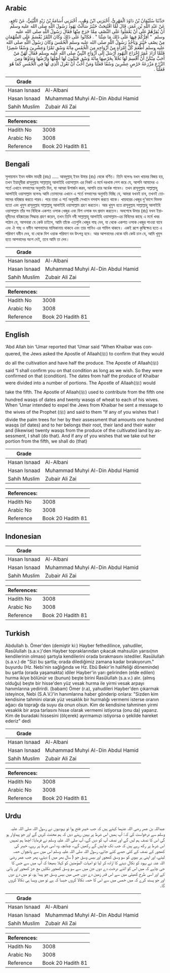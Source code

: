 ## Arabic


<div dir="rtl" lang="ar" style={{fontSize:'larger',backgroundColor:'#f8f9fa',padding:20}}>
حَدَّثَنَا سُلَيْمَانُ بْنُ دَاوُدَ الْمَهْرِيُّ، أَخْبَرَنِي ابْنُ وَهْبٍ، أَخْبَرَنِي أُسَامَةُ بْنُ زَيْدٍ اللَّيْثِيُّ، عَنْ نَافِعٍ، عَنْ عَبْدِ اللَّهِ بْنِ عُمَرَ، قَالَ لَمَّا افْتُتِحَتْ خَيْبَرُ سَأَلَتْ يَهُودُ رَسُولَ اللَّهِ صلى الله عليه وسلم أَنْ يُقِرَّهُمْ عَلَى أَنْ يَعْمَلُوا عَلَى النِّصْفِ مِمَّا خَرَجَ مِنْهَا فَقَالَ رَسُولُ اللَّهِ صلى الله عليه وسلم ‏ "‏ أُقِرُّكُمْ فِيهَا عَلَى ذَلِكَ مَا شِئْنَا ‏"‏ ‏.‏ فَكَانُوا عَلَى ذَلِكَ وَكَانَ التَّمْرُ يُقْسَمُ عَلَى السُّهْمَانِ مِنْ نِصْفِ خَيْبَرَ وَيَأْخُذُ رَسُولُ اللَّهِ صلى الله عليه وسلم الْخُمُسَ وَكَانَ رَسُولُ اللَّهِ صلى الله عليه وسلم أَطْعَمَ كُلَّ امْرَأَةٍ مِنْ أَزْوَاجِهِ مِنَ الْخُمُسِ مِائَةَ وَسْقٍ تَمْرًا وَعِشْرِينَ وَسْقًا شَعِيرًا فَلَمَّا أَرَادَ عُمَرُ إِخْرَاجَ الْيَهُودِ أَرْسَلَ إِلَى أَزْوَاجِ النَّبِيِّ صلى الله عليه وسلم فَقَالَ لَهُنَّ مَنْ أَحَبَّ مِنْكُنَّ أَنْ أَقْسِمَ لَهَا نَخْلاً بِخَرْصِهَا مِائَةَ وَسْقٍ فَيَكُونَ لَهَا أَصْلُهَا وَأَرْضُهَا وَمَاؤُهَا وَمِنَ الزَّرْعِ مَزْرَعَةُ خَرْصٍ عِشْرِينَ وَسْقًا فَعَلْنَا وَمَنْ أَحَبَّ أَنْ نَعْزِلَ الَّذِي لَهَا فِي الْخُمُسِ كَمَا هُوَ فَعَلْنَا ‏.‏
</div>
<div style={{backgroundColor:'#f8f9fa',padding:20, marginBottom: 10}}><table> <thead> <tr> <th>Grade</th> <th></th> </tr> </thead> <tbody> <tr><td>Hasan Isnaad</td><td>Al-Albani</td></tr><tr><td>Hasan Isnaad</td><td>Muhammad Muhyi Al-Din Abdul Hamid</td></tr><tr><td>Sahih Muslim</td><td>Zubair Ali Zai</td></tr></tbody></table><table> <thead> <tr> <th>References:</th> <th></th> </tr> </thead> <tbody><tr><td>Hadith No</td><td>3008</td></tr><tr><td>Arabic No</td><td>3008</td></tr><tr><td>Reference</td><td>Book 20 Hadith 81</td></tr></tbody></table></div>

## Bengali


<div dir="ltr" lang="bn" style={{fontSize:'larger',backgroundColor:'#f8f9fa',padding:20}}>
সুলায়মান ইবন দাঊদ মাহরী (রহঃ) ..... আবদুল্লাহ্‌ ইবন উমার (রাঃ) থেকে বর্ণিত। তিনি বলেনঃ যখন খায়বর বিজয় হয়, তখন ইয়াহূদীরা রাসূলুল্লাহ সাল্লাল্লাহু আলাইহি ওয়াসাল্লাম এর নিকট এ মর্মে দরখাস্ত পেশ করে যে, আপনি আমাদের এ শর্তে এখানে বসবাসের অনুমতি দিন, যা আমরা উপার্জন করব, আপনি তার অর্ধেক পাবেন। তখন রাসূলুল্লাহ সাল্লাল্লাহু আলাইহি ওয়াসাল্লাম বলেনঃ আমি তোমাদের এখানে এ শর্তে বসবাসের অনুমতি দিচ্ছি যে, আমরা যখনই চাব, তখনই তোমাদের বহিষ্কার করতে পারব। পরে তারা এ শর্ত অনুযায়ী সেখানে বসবাস করতে থাকে। খায়বরের খেজুর দু'ভাগে বিভক্ত হতো এবং খুমুস রাসূলুল্লাহ সাল্লাল্লাহু আলাইহি ওয়াসাল্লাম গ্রহণ করতেন। আর খুমুস হতে রাসূলুল্লাহ সাল্লাল্লাহু আলাইহি ওয়াসাল্লাম তাঁর সব বিবিকে একশত ওসাক খেজুর এবং বিশ ওসাক যব প্রদান করতেন। অবশেষে উমার (রাঃ) যখন ইয়াহূদীদের বহিষ্কারের সিদ্ধান্ত গ্রহণ করেন, তখন তিনি নবী সাল্লাল্লাহু আলাইহি ওয়াসাল্লাম-এর বিবিদের কাছে এ মর্মে খবর পাঠান যে, আপনারা যে কেউ চাইলে, আমি তাঁকে এতগুলি খেজুর গাছ দেব, যা থেকে একশত ওসাক খেজুর পাওয়া যাবে এবং ঐ গাছ ও যমীন আপনাদের মালিকানায় থাকবে এবং তার পানিও এর শামিল থাকবে। একই রূপে কৃষিক্ষেত্র হতে এ পরিমাণ যমীন দেব, যা থেকে বিশ ওয়াক পরিমাণ যব উৎপন্ন হবে। আর আপনাদের থেকে যদি কেউ চান যে, আমি খুমুস হতে আপনাদের অংশ দেই, তবে আমি তা দেব।
</div>
<div style={{backgroundColor:'#f8f9fa',padding:20, marginBottom: 10}}><table> <thead> <tr> <th>Grade</th> <th></th> </tr> </thead> <tbody> <tr><td>Hasan Isnaad</td><td>Al-Albani</td></tr><tr><td>Hasan Isnaad</td><td>Muhammad Muhyi Al-Din Abdul Hamid</td></tr><tr><td>Sahih Muslim</td><td>Zubair Ali Zai</td></tr></tbody></table><table> <thead> <tr> <th>References:</th> <th></th> </tr> </thead> <tbody><tr><td>Hadith No</td><td>3008</td></tr><tr><td>Arabic No</td><td>3008</td></tr><tr><td>Reference</td><td>Book 20 Hadith 81</td></tr></tbody></table></div>

## English


<div dir="ltr" lang="en" style={{fontSize:'larger',backgroundColor:'#f8f9fa',padding:20}}>
‘Abd Allah bin ‘Umar reported that ‘Umar said “When Khaibar was conquered, the Jews asked the Apostle of Allaah(ﷺ) to confirm that they would do all the cultivation and have half the produce. The Apostle of Allaah(ﷺ) said “I shall confirm you on that condition as long as we wish. So they were confirmed on that (condition). The dates from half the produce of Khaibar were divided into a number of portions. The Apostle of Allaah(ﷺ) would take the fifth. The Apostle of Allaah(ﷺ) used to contribute from the fifth one hundred wasqs of dates and twenty wasqs of wheat to each of his wives. When ‘Umar intended to expel the Jews from Khaibar he sent a message to the wives of the Prophet (ﷺ) and said to them “If any of you wishes that I divide the palm trees for her by their assessment that amounts one hundred wasqs (of dates) and to her belongs their root, their land and their water and (likewise) twenty wasqs from the produce of the cultivated land by assessment, I shall (do that). And if any of you wishes that we take out her portion from the fifth, we shall do (that)
</div>
<div style={{backgroundColor:'#f8f9fa',padding:20, marginBottom: 10}}><table> <thead> <tr> <th>Grade</th> <th></th> </tr> </thead> <tbody> <tr><td>Hasan Isnaad</td><td>Al-Albani</td></tr><tr><td>Hasan Isnaad</td><td>Muhammad Muhyi Al-Din Abdul Hamid</td></tr><tr><td>Sahih Muslim</td><td>Zubair Ali Zai</td></tr></tbody></table><table> <thead> <tr> <th>References:</th> <th></th> </tr> </thead> <tbody><tr><td>Hadith No</td><td>3008</td></tr><tr><td>Arabic No</td><td>3008</td></tr><tr><td>Reference</td><td>Book 20 Hadith 81</td></tr></tbody></table></div>

## Indonesian


<div dir="ltr" lang="id" style={{fontSize:'larger',backgroundColor:'#f8f9fa',padding:20}}>

</div>
<div style={{backgroundColor:'#f8f9fa',padding:20, marginBottom: 10}}><table> <thead> <tr> <th>Grade</th> <th></th> </tr> </thead> <tbody> <tr><td>Hasan Isnaad</td><td>Al-Albani</td></tr><tr><td>Hasan Isnaad</td><td>Muhammad Muhyi Al-Din Abdul Hamid</td></tr><tr><td>Sahih Muslim</td><td>Zubair Ali Zai</td></tr></tbody></table><table> <thead> <tr> <th>References:</th> <th></th> </tr> </thead> <tbody><tr><td>Hadith No</td><td>3008</td></tr><tr><td>Arabic No</td><td>3008</td></tr><tr><td>Reference</td><td>Book 20 Hadith 81</td></tr></tbody></table></div>

## Turkish


<div dir="ltr" lang="tr" style={{fontSize:'larger',backgroundColor:'#f8f9fa',padding:20}}>
Abdullah b. Ömer'den (demiştir ki:) Hayber fethedilince, yahudiler, Rasûlullah (s.a.v.)'den Hayber topraklarından çıkacak mahsulün yarısı(nın kendilerinin olması) şartıyla kendilerini orada bırakmasını istediler. Rasûlullah (s.a.v.) de "Sizi bu şartla; orada dilediğimiz zamana kadar bırakıyorum." buyurdu (Hz. Nebi'nin sağlığında ve Hz. Ebû Bekir'in halifeliği döneminde) bu şartla (orada yaşamakta) idiler Hayber'in yarı gelirinden (elde edilen) hurma ikiye bölünür ve (bunun) beşte birini Rasûlullah (s.a.v.) alır. (almış olduğu) beşte bir hisse'den yüz vesak hurma ile yirmi vesak arpayı hanımlarına yedirirdi. (babam) Ömer (r.a), yahudileri Hayber'den çıkarmak isteyince, Nebi (S.A.V.)'in hanımlarına haber gönderip onlara: "Sizden kim kendisine tahmini olarak yüz vesaklık bir hurmalığı vermemi isterse oranın ağacı da toprağı da suyu da onun olsun. Kim de kendisine tahminen yirmi vesaklık bir arpa tarlasını hisse olarak vermemi istiyorsa (onu da) yaparız. Kim de buradaki hissesini (ölçerek) ayırmamızı istiyorsa o şekilde hareket ederiz" dedi
</div>
<div style={{backgroundColor:'#f8f9fa',padding:20, marginBottom: 10}}><table> <thead> <tr> <th>Grade</th> <th></th> </tr> </thead> <tbody> <tr><td>Hasan Isnaad</td><td>Al-Albani</td></tr><tr><td>Hasan Isnaad</td><td>Muhammad Muhyi Al-Din Abdul Hamid</td></tr><tr><td>Sahih Muslim</td><td>Zubair Ali Zai</td></tr></tbody></table><table> <thead> <tr> <th>References:</th> <th></th> </tr> </thead> <tbody><tr><td>Hadith No</td><td>3008</td></tr><tr><td>Arabic No</td><td>3008</td></tr><tr><td>Reference</td><td>Book 20 Hadith 81</td></tr></tbody></table></div>

## Urdu


<div dir="rtl" lang="ur" style={{fontSize:'larger',backgroundColor:'#f8f9fa',padding:20}}>
عبداللہ بن عمر رضی اللہ عنہما کہتے ہیں کہ جب خیبر فتح ہوا تو یہودیوں نے رسول اللہ صلی اللہ علیہ وسلم سے درخواست کی کہ: آپ ہمیں اس شرط پر یہیں رہنے دیں کہ ہم محنت کریں گے اور جو پیداوار ہو گی اس کا نصف ہم لیں گے اور نصف آپ کو دیں گے، آپ صلی اللہ علیہ وسلم نے فرمایا: اچھا ہم تمہیں اس شرط پر رکھ رہے ہیں کہ جب تک چاہیں گے رکھیں گے،، چنانچہ وہ اسی شرط پر رہے، خیبر کی کھجور کے نصف کے کئی حصے کئے جاتے، رسول اللہ صلی اللہ علیہ وسلم اس میں سے پانچواں حصہ لیتے، اور اپنی ہر بیوی کو سو وسق کھجور اور بیس وسق جو ( سال بھر میں ) دیتے، پھر جب عمر رضی اللہ عنہ نے یہود کو نکال دینے کا ارادہ کر لیا تو امہات المؤمنین کو کہلا بھیجا کہ آپ میں سے جس کا جی چاہے کہ میں اس کو اتنے درخت دے دوں جن میں سے سو وسق کھجور نکلیں مع جڑ کھجور اور پانی کے اور اسی طرح کھیتی میں سے اس قدر زمین دے دوں جس میں بیس وسق جو پیدا ہو، تو میں دے دوں اور جو پسند کرے کہ میں خمس میں سے اس کا حصہ نکالا کروں جیسا کہ ہے تو میں ویسا ہی نکالا کروں گا۔
</div>
<div style={{backgroundColor:'#f8f9fa',padding:20, marginBottom: 10}}><table> <thead> <tr> <th>Grade</th> <th></th> </tr> </thead> <tbody> <tr><td>Hasan Isnaad</td><td>Al-Albani</td></tr><tr><td>Hasan Isnaad</td><td>Muhammad Muhyi Al-Din Abdul Hamid</td></tr><tr><td>Sahih Muslim</td><td>Zubair Ali Zai</td></tr></tbody></table><table> <thead> <tr> <th>References:</th> <th></th> </tr> </thead> <tbody><tr><td>Hadith No</td><td>3008</td></tr><tr><td>Arabic No</td><td>3008</td></tr><tr><td>Reference</td><td>Book 20 Hadith 81</td></tr></tbody></table></div>